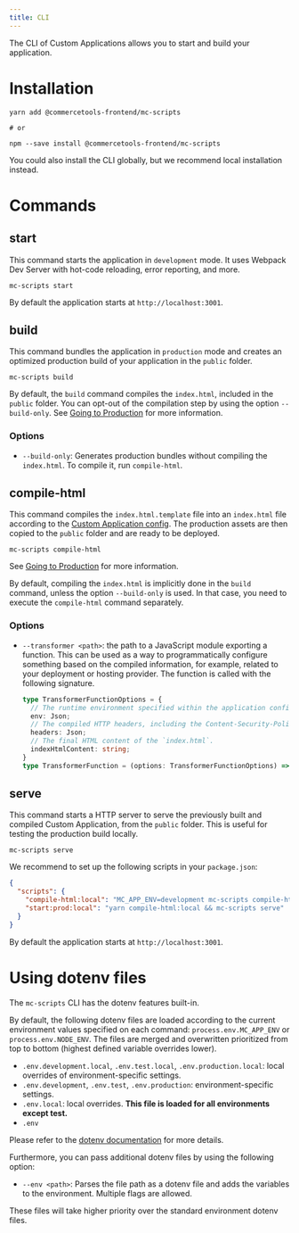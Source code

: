 ```yaml
---
title: CLI
---
```


<Subtitle>

The CLI of Custom Applications allows you to start and build your application.

</Subtitle>

# Installation

```
yarn add @commercetools-frontend/mc-scripts

# or

npm --save install @commercetools-frontend/mc-scripts
```

<Info>

You could also install the CLI globally, but we recommend local installation instead.

</Info>

# Commands

## start

This command starts the application in `development` mode. It uses Webpack Dev Server with hot-code reloading, error reporting, and more.

```console
mc-scripts start
```

By default the application starts at `http://localhost:3001`.

## build

This command bundles the application in `production` mode and creates an optimized production build of your application in the `public` folder.

```console
mc-scripts build
```

By default, the `build` command compiles the `index.html`, included in the `public` folder. You can opt-out of the compilation step by using the option `--build-only`. See [Going to Production](/development/going-to-production) for more information.

### Options

* `--build-only`: Generates production bundles without compiling the `index.html`. To compile it, run `compile-html`.

## compile-html

This command compiles the `index.html.template` file into an `index.html` file according to the [Custom Application config](/api-reference/application-config). The production assets are then copied to the `public` folder and are ready to be deployed.

```console
mc-scripts compile-html
```

See [Going to Production](/development/going-to-production) for more information.

<Info>

By default, compiling the `index.html` is implicitly done in the `build` command, unless the option `--build-only` is used. In that case, you need to execute the `compile-html` command separately.

</Info>

### Options

* `--transformer <path>`: the path to a JavaScript module exporting a function. This can be used as a way to programmatically configure something based on the compiled information, for example, related to your deployment or hosting provider. The function is called with the following signature.

  ```ts
  type TransformerFunctionOptions = {
    // The runtime environment specified within the application config.
    env: Json;
    // The compiled HTTP headers, including the Content-Security-Policy headers.
    headers: Json;
    // The final HTML content of the `index.html`.
    indexHtmlContent: string;
  }
  type TransformerFunction = (options: TransformerFunctionOptions) => void;
  ```

## serve

This command starts a HTTP server to serve the previously built and compiled Custom Application, from the `public` folder. This is useful for testing the production build locally.

```console
mc-scripts serve
```

We recommend to set up the following scripts in your `package.json`:

```json title="package.json"
{
  "scripts": {
    "compile-html:local": "MC_APP_ENV=development mc-scripts compile-html --transformer @commercetools-frontend/mc-dev-authentication/transformer-local.js",
    "start:prod:local": "yarn compile-html:local && mc-scripts serve"
  }
}
```

By default the application starts at `http://localhost:3001`.

<!-- ## login

This command enables users to log in to their Merchant Center account through the CLI. An interactive prompt will be displayed asking the user to enter the login credentials.

Upon login, an API token is generated and stored. The API token will be used by other CLI commands that require a valid API token.

```console
mc-scripts login
```

<Info>

The command uses the [cloud Region](/concepts/merchant-center-api#cloud-regions) environment information from the Custom Application config. The API tokens are stored separately for each cloud Region.

</Info>
-->

<!-- ## config:sync

This command allows users to synchronize the local Custom Application config with the Merchant Center. The sync implies that a new Custom Application will be created or an existing one will be updated.

Developers can use the `config:sync` command to automatically manage the configuration of a Custom Application from the config file instead of having to manually fill out the information in the Merchant Center.

If a new Custom Application needs to be created, an interactive prompt will ask the user to select the Organization where the Custom Application should be configured to.

Additionally, the [Custom Application ID](/api-reference/application-config#envproductionapplicationid) is automatically synced when running the `config:sync` command.

Note that this command requires a valid API token. You can get one by using the `mc-scripts login` command.

```console
mc-scripts config:sync
```

<Info>
The command uses the [cloud Region](/concepts/merchant-center-api#cloud-regions) environment information from the Custom Application config.
</Info>
-->

# Using dotenv files

The `mc-scripts` CLI has the dotenv features built-in.

By default, the following dotenv files are loaded according to the current environment values specified on each command: `process.env.MC_APP_ENV` or `process.env.NODE_ENV`. The files are merged and overwritten prioritized from top to bottom (highest defined variable overrides lower).

- `.env.development.local`, `.env.test.local`, `.env.production.local`: local overrides of environment-specific settings.
- `.env.development`, `.env.test`, `.env.production`: environment-specific settings.
- `.env.local`: local overrides. **This file is loaded for all environments except test.**
- `.env`

Please refer to the [dotenv documentation](https://github.com/motdotla/dotenv) for more details.

Furthermore, you can pass additional dotenv files by using the following option:

- `--env <path>`: Parses the file path as a dotenv file and adds the variables to the environment. Multiple flags are allowed.

These files will take higher priority over the standard environment dotenv files.
